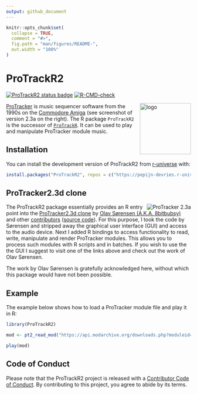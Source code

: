 ```yaml
---
output: github_document
---
```


```r
knitr::opts_chunk$set(
  collapse = TRUE,
  comment = "#>",
  fig.path = "man/figures/README-",
  out.width = "100%"
)
```

# ProTrackR2

<!-- badges: start -->
[![ProTrackR2 status badge](https://pepijn-devries.r-universe.dev/badges/ProTrackR2)](https://pepijn-devries.r-universe.dev/ProTrackR2)
[![R-CMD-check](https://github.com/pepijn-devries/ProTrackR2/actions/workflows/R-CMD-check.yaml/badge.svg)](https://github.com/pepijn-devries/ProTrackR2/actions/workflows/R-CMD-check.yaml)
<!-- badges: end -->

<img src="man/figures/logo.svg" align="right" height="139" copyright="cc-sa" alt="logo" class="pkgdown-hide" />

[ProTracker](https://en.wikipedia.org/wiki/ProTracker) is music sequencer software
from the 1990s on the [Commodore Amiga](https://en.wikipedia.org/wiki/Amiga)
(see screenshot of version 2.3a on the right).
The R package `ProTrackR2` is the successor of [`ProTrackR`](https://pepijn-devries.github.io/ProTrackR/).
It can be used to play and manipulate ProTracker module music.

## Installation

You can install the development version of ProTrackR2 from [r-universe](https://pepijn-devries.r-universe.dev/ProTrackR2) with:

``` r
install.packages("ProTrackR2", repos = c("https://pepijn-devries.r-universe.dev", "https://cloud.r-project.org"))
```

## ProTracker2.3d clone

<img src="https://content.pouet.net/files/screenshots/00050/00050055.png" alt="ProTracker 2.3a" align="right" />

The ProTrackR2 package essentially provides an R entry point into the
[ProTracker2.3d clone](https://16-bits.org/pt2.php) by
[Olav S&oslash;rensen (A.K.A. 8bitbubsy)](https://github.com/8bitbubsy) and other
[contributors](https://github.com/8bitbubsy/pt2-clone/graphs/contributors)
([source code](https://github.com/8bitbubsy/pt2-clone)). For this
purpose, I took the code by S&oslash;rensen and stripped away the graphical user interface (GUI)
and access to the audio device. Next I added R bindings to access functionality to read,
write, manipulate and render
ProTracker modules. This allows you to process such modules with R scripts and in batches.
If you wish to use the
the GUI I suggest to visit one of the links above and check out the work of Olav S&oslash;rensen.

The work by Olav S&oslash;rensen is gratefully acknowledged here, without which this package would
have not been possible.

## Example

The example below shows how to load a ProTracker module file and play it in R:

```r
library(ProTrackR2)

mod <- pt2_read_mod("https://api.modarchive.org/downloads.php?moduleid=41529#elektric_funk.mod")

play(mod)
```

## Code of Conduct
  
Please note that the ProTrackR2 project is released with a [Contributor Code of Conduct](https://contributor-covenant.org/version/2/1/CODE_OF_CONDUCT.html). By contributing to this project, you agree to abide by its terms.
